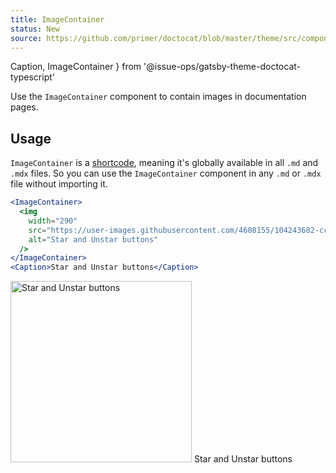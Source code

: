 ```yaml
---
title: ImageContainer
status: New
source: https://github.com/primer/doctocat/blob/master/theme/src/components/image-container.js
---
```



  Caption,
  ImageContainer
} from '@issue-ops/gatsby-theme-doctocat-typescript'

Use the `ImageContainer` component to contain images in documentation pages.

## Usage

`ImageContainer` is a [shortcode](https://mdxjs.com/blog/shortcodes), meaning
it's globally available in all `.md` and `.mdx` files. So you can use the
`ImageContainer` component in any `.md` or `.mdx` file without importing it.

```jsx live
<ImageContainer>
  <img
    width="290"
    src="https://user-images.githubusercontent.com/4608155/104243682-cc166c00-5415-11eb-889b-9abe9997481a.png"
    alt="Star and Unstar buttons"
  />
</ImageContainer>
<Caption>Star and Unstar buttons</Caption>
```

<ImageContainer>
  <img
    width="290"
    src="https://user-images.githubusercontent.com/4608155/104243682-cc166c00-5415-11eb-889b-9abe9997481a.png"
    alt="Star and Unstar buttons"
  />
</ImageContainer>

<Caption>Star and Unstar buttons</Caption>
